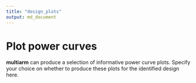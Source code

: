```yaml
---
title: "design_plots"
output: md_document
---
```


# Plot power curves

__multiarm__ can produce a selection of informative power curve plots. Specify
your choice on whether to produce these plots for the identified design here.
